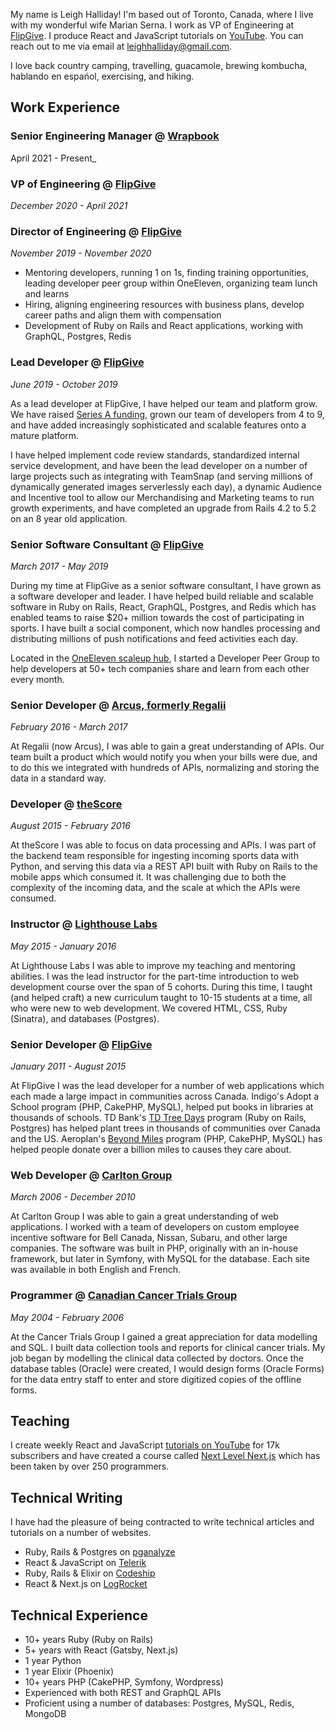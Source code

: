 My name is Leigh Halliday! I'm based out of Toronto, Canada, where I live with my wonderful wife Marian Serna. I work as VP of Engineering at [FlipGive](https://www.flipgive.com). I produce React and JavaScript tutorials on [YouTube](https://www.youtube.com/leighhalliday). You can reach out to me via email at [leighhalliday@gmail.com](mailto:leighhalliday@gmail.com).

I love back country camping, travelling, guacamole, brewing kombucha, hablando en espańol, exercising, and hiking.

## Work Experience

### Senior Engineering Manager @ [Wrapbook](https://www.wrapbook.com)

April 2021 - Present_

### VP of Engineering @ [FlipGive](https://www.flipgive.com)

_December 2020 - April 2021_

### Director of Engineering @ [FlipGive](https://www.flipgive.com)

_November 2019 - November 2020_

- Mentoring developers, running 1 on 1s, finding training opportunities, leading developer peer group within OneEleven, organizing team lunch and learns
- Hiring, aligning engineering resources with business plans, develop career paths and align them with compensation
- Development of Ruby on Rails and React applications, working with GraphQL, Postgres, Redis

### Lead Developer @ [FlipGive](https://www.flipgive.com)

_June 2019 - October 2019_

As a lead developer at FlipGive, I have helped our team and platform grow. We have raised [Series A funding](https://betakit.com/flipgive-raises-5-million-series-a-to-help-reinvent-how-youth-sports-teams-fundraise/), grown our team of developers from 4 to 9, and have added increasingly sophisticated and scalable features onto a mature platform.

I have helped implement code review standards, standardized internal service development, and have been the lead developer on a number of large projects such as integrating with TeamSnap (and serving millions of dynamically generated images serverlessly each day), a dynamic Audience and Incentive tool to allow our Merchandising and Marketing teams to run growth experiments, and have completed an upgrade from Rails 4.2 to 5.2 on an 8 year old application.

### Senior Software Consultant @ [FlipGive](https://www.flipgive.com)

_March 2017 - May 2019_

During my time at FlipGive as a senior software consultant, I have grown as a software developer and leader. I have helped build reliable and scalable software in Ruby on Rails, React, GraphQL, Postgres, and Redis which has enabled teams to raise \$20+ million towards the cost of participating in sports. I have built a social component, which now handles processing and distributing millions of push notifications and feed activities each day.

Located in the [OneEleven scaleup hub](https://www.oneeleven.com/), I started a Developer Peer Group to help developers at 50+ tech companies share and learn from each other every month.

### Senior Developer @ [Arcus, formerly Regalii](https://www.arcusfi.com/)

_February 2016 - March 2017_

At Regalii (now Arcus), I was able to gain a great understanding of APIs. Our team built a product which would notify you when your bills were due, and to do this we integrated with hundreds of APIs, normalizing and storing the data in a standard way.

### Developer @ [theScore](https://www.thescore.com/)

_August 2015 - February 2016_

At theScore I was able to focus on data processing and APIs. I was part of the backend team responsible for ingesting incoming sports data with Python, and serving this data via a REST API built with Ruby on Rails to the mobile apps which consumed it. It was challenging due to both the complexity of the incoming data, and the scale at which the APIs were consumed.

### Instructor @ [Lighthouse Labs](https://lighthouselabs.ca/)

_May 2015 - January 2016_

At Lighthouse Labs I was able to improve my teaching and mentoring abilities. I was the lead instructor for the part-time introduction to web development course over the span of 5 cohorts. During this time, I taught (and helped craft) a new curriculum taught to 10-15 students at a time, all who were new to web development. We covered HTML, CSS, Ruby (Sinatra), and databases (Postgres).

### Senior Developer @ [FlipGive](https://www.flipgive.com/)

_January 2011 - August 2015_

At FlipGive I was the lead developer for a number of web applications which each made a large impact in communities across Canada. Indigo's Adopt a School program (PHP, CakePHP, MySQL), helped put books in libraries at thousands of schools. TD Bank's [TD Tree Days](https://www.tdtreedays.com/) program (Ruby on Rails, Postgres) has helped plant trees in thousands of communities over Canada and the US. Aeroplan's [Beyond Miles](https://beyondmiles.aeroplan.com/) program (PHP, CakePHP, MySQL) has helped people donate over a billion miles to causes they care about.

### Web Developer @ [Carlton Group](https://www.carlton.ca/)

_March 2006 - December 2010_

At Carlton Group I was able to gain a great understanding of web applications. I worked with a team of developers on custom employee incentive software for Bell Canada, Nissan, Subaru, and other large companies. The software was built in PHP, originally with an in-house framework, but later in Symfony, with MySQL for the database. Each site was available in both English and French.

### Programmer @ [Canadian Cancer Trials Group](https://www.ctg.queensu.ca/)

_May 2004 - February 2006_

At the Cancer Trials Group I gained a great appreciation for data modelling and SQL. I built data collection tools and reports for clinical cancer trials. My job began by modelling the clinical data collected by doctors. Once the database tables (Oracle) were created, I would design forms (Oracle Forms) for the data entry staff to enter and store digitized copies of the offline forms.

## Teaching

I create weekly React and JavaScript [tutorials on YouTube](https://www.youtube.com/leighhalliday) for 17k subscribers and have created a course called [Next Level Next.js](http://next.leighhalliday.com/) which has been taken by over 250 programmers.

## Technical Writing

I have had the pleasure of being contracted to write technical articles and tutorials on a number of websites.

- Ruby, Rails & Postgres on [pganalyze](https://pganalyze.com/blog/efficient-graphql-queries-in-ruby-on-rails-and-postgres)
- React & JavaScript on [Telerik](https://www.telerik.com/blogs/author/leigh-halliday)
- Ruby, Rails & Elixir on [Codeship](https://blog.codeship.com/author/leighhalliday/)
- React & Next.js on [LogRocket](https://blog.logrocket.com/author/leighhalliday/)

## Technical Experience

- 10+ years Ruby (Ruby on Rails)
- 5+ years with React (Gatsby, Next.js)
- 1 year Python
- 1 year Elixir (Phoenix)
- 10+ years PHP (CakePHP, Symfony, Wordpress)
- Experienced with both REST and GraphQL APIs
- Proficient using a number of databases: Postgres, MySQL, Redis, MongoDB
